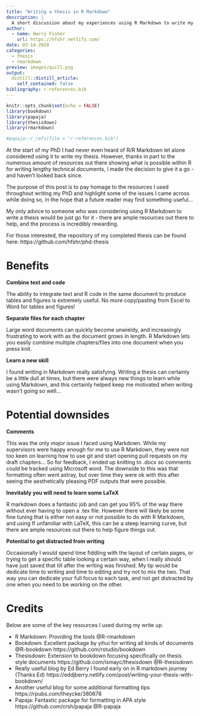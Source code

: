 ```yaml
---
title: "Writing a thesis in R Markdown"
description: |
  A short discussion about my experiences using R Markdown to write my PhD thesis
author:
  - name: Harry Fisher
    url: https://hfshr.netlify.com/
date: 03-14-2020
categories: 
  - thesis
  - rmarkdown
preview: images/quill.png
output:
  distill::distill_article:
    self_contained: false
bibliography: r-references.bib
---
```


```r
knitr::opts_chunk$set(echo = FALSE)
library(bookdown)
library(papaja)
library(thesisdown)
library(rmarkdown)

#papaja::r_refs(file = "r-references.bib")
```

At the start of my PhD I had never even heard of R/R Markdown let alone considered using it to write my thesis.
However, thanks in part to the numerous amount of resources out there showing what is possible within R for writing lengthy technical documents, I made the decision to give it a go - and haven't looked back since.

The purpose of this post is to pay homage to the resources I used throughout writing my PhD and highlight some of the issues I came across while doing so, in the hope that a future reader may find something useful... 

My only advice to someone who was considering using R Markdown to write a thesis would be just go for it - there are ample resources out there to help, and the process is incredibly rewarding.

<aside>
For those interested, the repository of my completed thesis can be found here: https://github.com/hfshr/phd-thesis
</aside>

# Benefits

**Combine text and code**

The ability to integrate text and R code in the same document to produce tables and figures is extremely useful. 
No more copy/pasting from Excel to Word for tables and figures!

**Separate files for each chapter**

Large word documents can quickly become unwieldy, and increasingly frustrating to work with as the document grows in length.
R Markdown lets you easily combine multiple chapters/files into one document when you press knit.

**Learn a new skill**

I found writing in Markdown really satisfying. 
Writing a thesis can certainly be a little dull at times, but there were always new things to learn while using Markdown, and this certainly helped keep me motivated when writing wasn't going so well...


# Potential downsides 

**Comments** 

This was the only _major_ issue I faced using Markdown. 
While my supervisors were happy enough for me to use R Markdown, they were not too keen on learning how to use git and start opening pull requests on my draft chapters...
So for feedback, I ended up knitting to .docx so comments could be tracked using Microsoft word. 
The downside to this was that formatting often went astray, but over time they were ok with this after seeing the aesthetically pleasing PDF outputs that were possible. 

**Inevitably you will need to learn some LaTeX**

R markdown does a fantastic job and can get you 95% of the way there without ever having to open a .tex file. 
However there will likely be some fine tuning that is either not easy or not possible to do with R Markdown, and using 
If unfamiliar with LaTeX, this can be a steep learning curve, but there are ample resources out there to help figure things out.  

**Potential to get distracted from writing**

Occasionally I would spend time fiddling with the layout of certain pages, or trying to get a specific table looking a certain way, when I really should have just saved that till after the writing was finished. 
My tip would be dedicate time to writing and time to editing and try not to mix the two. 
That way you can dedicate your full focus to each task, and not get distracted by one when you need to be working on the other.


# Credits

Below are some of the key resources I used during my write up. 

- R Markdown: Providing the tools @R-rmarkdown
- Bookdown: Excellent package by yihui for writing all kinds of documents @R-bookdown https://github.com/rstudio/bookdown
- Thesisdown: Extension to bookdown focusing specifically on thesis style documents https://github.com/ismayc/thesisdown @R-thesisdown
- Really useful blog by Ed Berry I found early on in R markdown journey (Thanks Ed) https://eddjberry.netlify.com/post/writing-your-thesis-with-bookdown/
- Another useful blog for some additional formatting tips https://rpubs.com/theycke/380678
- Papaja: Fantastic package for formatting in APA style https://github.com/crsh/papaja @R-papaja



# {.appendix}